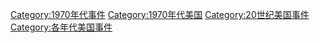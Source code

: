 [[Category:1970年代事件|Category:1970年代事件]]
[[Category:1970年代美国|Category:1970年代美国]]
[[Category:20世纪美国事件|Category:20世纪美国事件]]
[[Category:各年代美国事件|Category:各年代美国事件]]